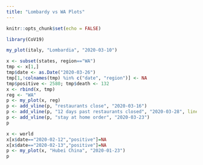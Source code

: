 ```yaml
---
title: "Lombardy vs WA Plots"
---
```


```r
knitr::opts_chunk$set(echo = FALSE)
```

```r
library(CoV19)
```

```r
my_plot(italy, "Lombardia", "2020-03-10")
```

```r
x <- subset(states, region=="WA")
tmp <- x[1,]
tmp$date <- as.Date("2020-03-26")
tmp[1,!colnames(tmp) %in% c("date", "region")] <- NA
tmp$positive <- 2580; tmp$death <- 132
x <- rbind(x, tmp)
reg <- "WA"
p <- my_plot(x, reg)
p <- add_vline(p, "restaurants close", "2020-03-16")
p <- add_vline(p, "12 days past restaurants closed", "2020-03-28", linetype="dashed")
p <- add_vline(p, "stay at home order", "2020-03-23")
p
```

```r
x <- world
x[x$date=="2020-02-12","positive"]=NA
x[x$date=="2020-02-13","positive"]=NA
p <- my_plot(x, "Hubei China", "2020-01-23")
p
```



